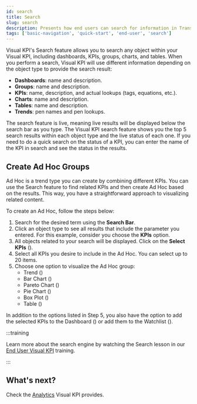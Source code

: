 ```yaml
---
id: search
title: Search
slug: search
description: Presents how end users can search for information in Transpara's Visual KPIs software.
tags: ['basic-navigation', 'quick-start', 'end-user', 'search']
---
```



Visual KPI's Search feature allows you to search any object within your Visual KPI, including dashboards, KPIs, groups, charts, and tables. When you perform a search, Visual KPI will use different information depending on the object type to provide the search result:

- **Dashboards**: name and description.
- **Groups**: name and description.
- **KPIs**: name, description, and actual lookups (tags, equations, etc.).
- **Charts**: name and description.
- **Tables**: name and description.
- **Trends**: pen names and pen lookups.

The search feature is live, meaning live results will be displayed below the search bar as you type. The Visual KPI search feature shows you the top 5 search results within each object type and the live status of each one. If you need to do a quick search on the status of a KPI, you can enter the name of the KPI in search and see the status in the results.

<StylizedImage
  imgURL="img/docs/end-user/basic-navigation/search/basicnavigation-search-tool.png"
  alt="Search tool"
/>

## Create Ad Hoc Groups

Ad Hoc is a trend type you can create by combining different KPIs. You can use the Search feature to find related KPIs and then create Ad Hoc based on the results. This way, you have a straightforward approach to visualizing related content.

To create an Ad Hoc, follow the steps below:

1. Search for the desired term using the **Search Bar**.
2. Click an object type to see all results that include the parameter you entered. For this example, consider you choose the **KPIs** option.
3. All objects related to your search will be displayed. Click on the **Select KPIs** (<SvgFont icon="153"/>).
4. Select all KPIs you desire to include in the Ad Hoc. You can select up to 20 items.
5. Choose one option to visualize the Ad Hoc group:
    - Trend (<SvgFont icon="20"/>)
    - Bar Chart (<SvgFont icon="142"/>)
    - Pareto Chart (<SvgFont icon="132"/>)
    - Pie Chart (<SvgFont icon="124"/>)
    - Box Plot (<SvgFont icon="23"/>)
    - Table (<SvgFont icon="232"/>)

In addition to the options listed in Step 5, you also have the option to add the selected KPIs to the Dashboard (<SvgFont icon="115"/>) or add them to the Watchlist (<SvgFont icon="262"/>).

<StylizedImage
  imgURL="img/docs/end-user/basic-navigation/search/basicnavigation-search.gif"
  alt="Create Ad Hoc"
/>

:::training

Learn more about the search engine by watching the Search lesson in our [End User Visual KPI](https://www.transpara.com/lesson/search-end-user/) training.

:::

## What's next? 

Check the [Analytics](/docs/end-user/basic-navigation/analytics) Visual KPI provides.


